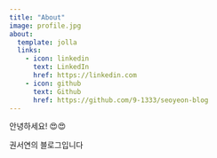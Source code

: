 ```yaml
---
title: "About"
image: profile.jpg
about:
  template: jolla
  links:
    - icon: linkedin
      text: LinkedIn
      href: https://linkedin.com
    - icon: github
      text: Github
      href: https://github.com/9-1333/seoyeon-blog
---
```


안녕하세요! 😍😍

권서연의 블로그입니다